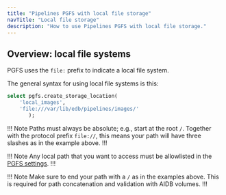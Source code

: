 ```yaml
---
title: "Pipelines PGFS with local file storage"
navTitle: "Local file storage"
description: "How to use Pipelines PGFS with local file storage."
---
```



## Overview: local file systems
PGFS uses the `file:` prefix to indicate a local file system.

The general syntax for using local file systems is this:
```sql
select pgfs.create_storage_location(
    'local_images',
    'file:///var/lib/edb/pipelines/images/'
       );
```

!!! Note
Paths must always be absolute; e.g., start at the root `/`. Together with the protocol prefix `file://`, this means your path will have three slashes as in the example above.
!!!

!!! Note
Any local path that you want to access must be allowlisted in the [PGFS settings](../settings).
!!!

!!! Note
Make sure to end your path with a `/` as in the examples above. This is required for path concatenation and validation with AIDB volumes.
!!!

